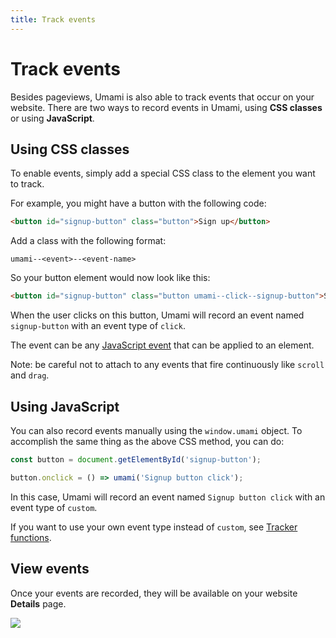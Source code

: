 ```yaml
---
title: Track events
---
```


# Track events

Besides pageviews, Umami is also able to track events that occur on your website. There are two ways to record
events in Umami, using **CSS classes** or using **JavaScript**.

## Using CSS classes

To enable events, simply add a
special CSS class to the element you want to track.

For example, you might have a button with the following code:

```html
<button id="signup-button" class="button">Sign up</button>
```

Add a class with the following format:

```
umami--<event>--<event-name>
```

So your button element would now look like this:

```html
<button id="signup-button" class="button umami--click--signup-button">Sign up</button>
```

When the user clicks on this button, Umami will record an event named `signup-button` with an event type of `click`.

The event can be any [JavaScript event](https://developer.mozilla.org/en-US/docs/Web/Events) that can be
applied to an element.

Note: be careful not to attach to any events that fire continuously like `scroll` and `drag`.

## Using JavaScript

You can also record events manually using the `window.umami` object. To accomplish the same thing as the above
CSS method, you can do:

```js
const button = document.getElementById('signup-button');

button.onclick = () => umami('Signup button click');
```

In this case, Umami will record an event named `Signup button click` with an event type of `custom`.

If you want to use your own event type instead of `custom`, see [Tracker functions](/docs/tracker-functions).

## View events

Once your events are recorded, they will be available on your website **Details** page.

<img src="https://content.umami.is/website/images/docs/v1/events.png" />
